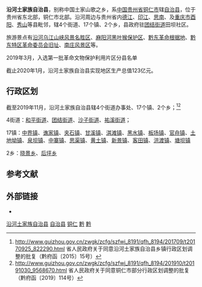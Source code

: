{{About|1986年设立的[[沿河土家族自治县|沿河土家族自治县]]|1986年以前的[[沿河县|沿河县]]|后坪县}}
{{Infobox China County
| county =沿河土家族自治县
| Photo =
| Photoname=
| map =
| map size =
| Pinyin =
|class = [[自治县|自治县]]
| Belong =[[贵州省|贵州省]][[铜仁市|铜仁市]]
| admincode =520627
| founded =1986
| seat =[[团结街道|团结街道]]田坝社区
| officerTitle=
| officer =
| division =22
| town=17
| township=2
| subdistrict=4
| dialect=[[西南官話|西南官話]] 、[[沿河话|沿河话]]
| post code=565300
| phone code =856
| coordinate =
| area =2469
| area land =
| area water =
|nickname          = [[沿河|沿河]]  、[[思州|思州]]
|usedname          = [[后坪县|后坪县]]
| census yr =2019年
| pop =69万人
| density =
|GDP_as_of         = 2019年
| GDP =123亿
| web =http://www.yanhe.gov.cn/
| web_title = 
}}
'''沿河土家族自治县'''，别称中国土家山歌之乡，系[[中国|中国]][[贵州省|贵州省]][[铜仁市|铜仁市]]辖[[自治县|自治县]]，位于贵州省东北部，铜仁市北部。沿河周边与贵州省内[[德江|德江]]、[[印江|印江]]、[[思南|思南]]、及[[重庆市|重庆市]][[酉阳|酉阳]]、[[秀山|秀山]]等县毗邻，辖4个街道、17个镇、2个乡，县政府驻[[团结街道|团结街道]]田坝社区。

旅游景点有[[沿河乌江山峡风景名胜区|沿河乌江山峡风景名胜区]]、[[麻阳河黑叶猴保护区|麻阳河黑叶猴保护区]]、[[黔东革命根据地|黔东革命根据地]]、[[黔东特区革命委员会旧址|黔东特区革命委员会旧址]]、[[南庄风景区|南庄风景区]]等。

2019年3月，入选第一批革命文物保护利用片区分县名单

截止2020年1月，沿河土家族自治县实现地区生产总值123亿元。

== 行政区划 ==
截至2019年11月，沿河土家族自治县辖4个街道办事处、17个镇、2个乡；<ref>http://www.guizhou.gov.cn/zwgk/zcfg/szfwj_8191/qfh_8194/201709/t20170925_822290.html 省人民政府关于同意沿河土家族自治县乡镇行政区划调整的批复（黔府函〔2015〕15号）</ref><ref>http://www.guizhou.gov.cn/zwgk/zcfg/szfwj_8191/qfh_8194/201910/t20191030_9568670.html
省人民政府关于同意铜仁市部分行政区划调整的批复（黔府函〔2019〕114号）</ref>

4街道：[[和平街道|和平街道]]、[[团结街道|团结街道]]、[[沙子街道|沙子街道]]、[[祐溪街道|祐溪街道]]；

17镇：[[中界镇|中界镇]]、[[谯家镇|谯家镇]]、[[夹石镇|夹石镇]]、[[甘溪镇|甘溪镇]]、[[淇滩镇|淇滩镇]]、[[黑水镇|黑水镇]]、[[板场镇|板场镇]]、[[官舟镇|官舟镇]]、[[土地坳镇|土地坳镇]]、[[泉坝镇|泉坝镇]]、[[中寨镇|中寨镇]]、[[思渠镇|思渠镇]]、[[黄土镇|黄土镇]]、[[新景镇|新景镇]]、[[客田镇|客田镇]]、[[洪渡镇|洪渡镇]]、[[塘坝镇|塘坝镇]]

2乡：[[晓景乡|晓景乡]]、[[后坪乡|后坪乡]]

== 参考文献 ==
{{reflist}}

== 外部链接 ==
* {{Official website|http://www.yanhe.gov.cn/|name=沿河土家族自治县人民政府}}

{{沿河土家族自治县行政区划}}
{{铜仁市行政区划}}
{{贵州行政区划}}
{{中华人民共和国民族自治地方/土家族}}
{{国家级贫困县|现}}

[[Category:沿河土家族自治县|]]
[[Category:铜仁区县|自治县]]
[[Category:贵州省民族自治县|铜仁]]
[[Category:中国土家族自治县|黔]]
[[Category:原国家级贫困县|黔]]
